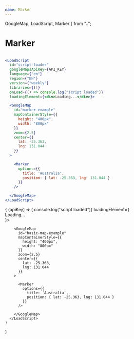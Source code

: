 ```yaml
---
name: Marker
---
```


  GoogleMap,
  LoadScript,
  Marker
} from "..";

# Marker

```jsx

<LoadScript
  id="script-loader"
  googleMapsApiKey={API_KEY}
  language={"en"}
  region={"EN"}
  version={"weekly"}
  libraries={[]}
  onLoad={() => console.log("script loaded")}
  loadingElement={<div>Loading...</div>}>

  <GoogleMap
    id="marker-example"
    mapContainerStyle={{
      height: "400px",
      width: "800px"
    }}
    zoom={2.5}
    center={{
      lat: -25.363,
      lng: 131.044
    }}
  >

    <Marker
      options={{
        title: 'Australia',
        position: { lat: -25.363, lng: 131.044 }
      }}
    />

  </GoogleMap>
</LoadScript>
```
<WithApiKey>
  {
    (apiKey) => (
      <LoadScript
        id="script-loader"
        googleMapsApiKey={apiKey}
        language={"en"}
        region={"EN"}
        version={"weekly"}
        libraries={[]}
        onLoad={() => console.log("script loaded")}
        loadingElement={<div>Loading...</div>}>

        <GoogleMap
          id="basic-map-example"
          mapContainerStyle={{
            height: "400px",
            width: "800px"
          }}
          zoom={2.5}
          center={{
            lat: -25.363,
            lng: 131.044
          }}
        >

          <Marker
            options={{
              title: 'Australia',
              position: { lat: -25.363, lng: 131.044 }
            }}
          />

        </GoogleMap>
      </LoadScript>
    )

}

</WithApiKey>
